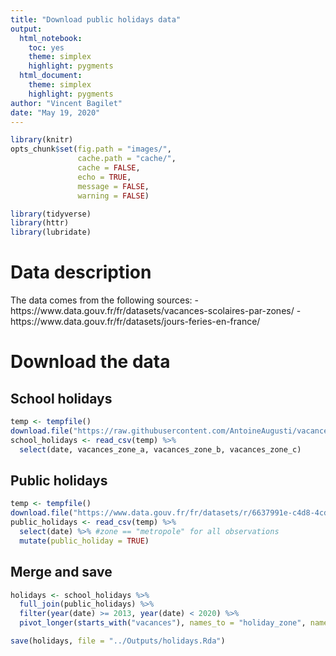 ```yaml
---
title: "Download public holidays data"
output: 
  html_notebook: 
    toc: yes
    theme: simplex
    highlight: pygments
  html_document:
    theme: simplex
    highlight: pygments
author: "Vincent Bagilet"
date: "May 19, 2020"
---
```


```r
library(knitr)
opts_chunk$set(fig.path = "images/",
               cache.path = "cache/",
               cache = FALSE,
               echo = TRUE,
               message = FALSE,
               warning = FALSE)  
```  

```r
library(tidyverse)
library(httr)
library(lubridate)
```

# Data description

The data comes from the following sources: 
- https://www.data.gouv.fr/fr/datasets/vacances-scolaires-par-zones/
- https://www.data.gouv.fr/fr/datasets/jours-feries-en-france/ 

# Download the data

## School holidays

```r
temp <- tempfile()
download.file("https://raw.githubusercontent.com/AntoineAugusti/vacances-scolaires/master/data.csv", temp)
school_holidays <- read_csv(temp) %>% 
  select(date, vacances_zone_a, vacances_zone_b, vacances_zone_c)
```

## Public holidays

```r
temp <- tempfile()
download.file("https://www.data.gouv.fr/fr/datasets/r/6637991e-c4d8-4cd6-854e-ce33c5ab49d5", temp)
public_holidays <- read_csv(temp) %>% 
  select(date) %>% #zone == "metropole" for all observations
  mutate(public_holiday = TRUE)
```

## Merge and save

```r
holidays <- school_holidays %>% 
  full_join(public_holidays) %>% 
  filter(year(date) >= 2013, year(date) < 2020) %>% 
  pivot_longer(starts_with("vacances"), names_to = "holiday_zone", names_prefix = "vacances_zone_", values_to = "school_holiday")

save(holidays, file = "../Outputs/holidays.Rda")
```





